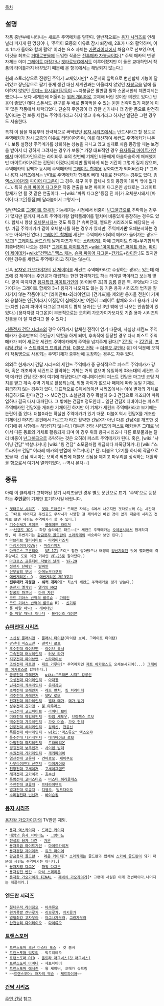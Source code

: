[[목차]]
== 설명 ==
작품 중반부에 나타나는 새로운 주역메카를 말한다. 일반적으로는 [[용자 시리즈]]로 인해 널리 퍼지게 된 명칭이나, '주역이 모종의 이유로 잠시 퇴장해, 2호가 나와 활약하며, 이후 1호가 돌아와 함께 활약' 이라는 요소 자체는 [[가면라이더]]에서 처음으로 선보였으며, 이것을 최초로 [[거대로봇물]]에 도입한 작품은 [[전투메카 자붕글]]이다.[* 주역 메카의 변경 자체는 이미 [[그레이트 마징가]]나 [[겟타로보G]]에서도 이루어졌지만 이 둘은 교대하면서 작품의 타이틀까지 바꾸었기 때문에 본 항목에서는 해당되지 않는다.]

원래 스토리상으로 진행된 주역기 교체였지만[* 스폰서의 압력으로 변신합체 기능이 달려있고 장난감으로 팔기 좋게 생긴 대신 세계관과는 어울리지 않았던 [[자붕글]]을 맘에 들어하지 않았던 [[토미노 요시유키]]감독이 ~~자붕글은 팔만큼 팔아 스폰서한테 체면치레는 했으니~~ 보다 세계관에 어울리는 [[워커 개리어]]로 교체해 버린 것이란 의견도 있다.] 반응이 좋았던 데다 스폰서도 완구를 두 배로 팔아먹을 수 있는 윈윈 전략이었기 때문에 이후 많은 작품에서 채택되었다. 단순히 주인공이 더 강한 신기체나 더 강한 폼으로 완전히 갈아타는 건 보통 세컨드 주역메카라고 하지 않고 후속기라고 하지만 일단은 그런 경우도 서술한다.

특히 이 점을 처음부터 전략적으로 써먹었던 [[용자 시리즈]]에서는 반드시라고 할 정도로 주역메카가 잠시 모종의 이유로 리타이어하며, 이를 대신하여 세컨드 주역메카가 나온다. 보통 설정상 주역메카를 상회하는 성능을 지니고 있고 실제로 처음 등장할 때는 보정을 받아서 더 강하게 그려지는 경우가 보통[* 가장 대표적인 경우 [[용자특급 마이트가인]]에서 마이트가인으로는 라이바루 죠의 첫번째 기체인 비룡에게 아슬아슬하게 패배했지만 마이트카이저로는 간단히 이겼다.]이지만 활약하게 되는 기간이 그렇게 길지 않으며, 주역메카의 컴백과 동시에 주역메카의 [[그레이트 합체]]용 강화파츠가 되어버린다.[* 그러나 [[용자 시리즈]]에서는 반대로 주역메카가 합체용 뼈대 셔틀로 전락하는 경우도 있다. [[킹 엑스카이저]]와 [[파이어 다그온]]이 그 경우. 복구 이후 합체시 외의 등장이 1회씩 밖에 없다(...). 특히 [[슈퍼 파이어 다그온]]은 작중 연출을 보면 파이어 다그온인 상태로는 그레이트 합체가 안 될 것 같은 연출이다. --[wiki:"파워 다그온"등짐 진 자]가 오체분시돼서 [파이어 다그온|등짐]에 달라붙어서 그렇지--]

일반적으로 [[그레이트 합체]]가 가능해지는 시점에서 비중이 [[넌그불]]급으로 추락하는 경우가 많지만 끝까지 퍼스트 주역메카랑 협력플레이를 펼치며 비중있게 등장하는 경우도 있다. 합체시 항상 [[오체분시]]되는 것도 특징.[* 슈퍼전대, 엘드란 시리즈에도 해당되는 사항. 가끔 주역메카가 같이 오체분시를 하는 경우가 있지만, 주역메카'''만''' 오체분시하는 경우는 아직까진 없다.] [[그레이트 합체]]에 세컨드 주역메카 이외의 메카가 들어가는 경우도 있고[* [[그레이트 골드란]]의 날개 파츠가 되는 [[소라카게]]], 아예 그레이트 합체+무기합체의 최종버전이 나오는 경우[* [[그레이트 마이트가인]]+[[wiki:"마이트건너" 퍼펙트 캐논]], [[파이어 제이데커]]+[[wiki:"건맥스" 맥스 캐논]], [[슈퍼 파이어 다그온]]+[[건키드]]+[[라이안]].]도 있지만 이런 경우를 세컨드 주역메카라고 하지는 않는다.

간혹 [[용자왕 가오가이가]]의 [[킹 제이더]]를 세컨드 주역메카라고 주장하는 경우도 있는데 애초에 킹 제이더는 주인공과 대립하는 한편 협력하기도 하는 라이벌 역이라고 보는게 맞다. 굳이 따지자면 [[용자특급 마이트가인]]의 [라이바루 죠]의 [[굉룡]] 같은 역. 무엇보다 가오가이가는 그레이트 합체와 3+1 용자가 나오지도 않는 등 기존 용자 시리즈의 법칙을 잘 지키지 않는 작품이다.[* [라이안#s-2|라이안]과 [건키드]를 제외한 용자들 전원이 기계와 융합하는 인간이라서 이질감이 심해졌지만 여전히 그레이트 합체와 3+1 용자가 나오는(다만 [슈퍼 파이어 다그온|그레이트 합체 용자]는 단 3번 밖에 안 나오는 안습함이 있었다.) [용자지령 다그온]이 부분적으로는 오히려 가오가이가보다도 기존 용자 시리즈의 전통을 더 잘 지켰다고 볼 수 있다.]

[[기동전사 건담 시리즈]]의 경우 아직까지 합체한 전적이 없기 때문에, 사실상 세컨드 주역메카가 중후반부의 주인공기 역할을 하게 되며, 후속작에 등장할 경우 다시 퍼스트 주역메카가 되어 새로운 세컨드 주역메카에게 주역을 넘겨주게 된다.[* [[Z건담]] → [[ZZ건담]], [[프리덤 건담]] → [[스트라이크 프리덤 건담]], [[더블오 건담]] → [[더블오 쿠안타]] 등] 이 덕분에 오히려 작품명으로 사용되는 주역기체가 중후반에 등장하는 경우도 자주 있다.

의외로 현재까지 건담 시리즈의 세컨드 주역메카 중 공식적으로 퍼스트 주역메카가 강화, 혹은 개조되어 세컨드로 활약하는 기체는 거의 없으며 유일하게 08소대의 세컨드 주역 메카인 건담 EZ-8이 여기에 해당한다.[* 애니메이션의 퍼스트 건담은 마그넷 코팅 처치를 받고 계속 주역 기체로 활용되는데, 외형 차이가 없으나 매체에 따라 동일 기체로 취급하지 않는 경우가 있다. 대표적으로 G제네레이션 시리즈에서는 아예 별개의 기체로 취급하기도 한다(건담 -> MC건담). 소설판의 경우 확실히 G-3 건담으로 개조되어 파워업하나 결국 다시 대파된다. 그 밖에는 건담X 정도인데... 일단 건담X 디바이더는 퍼스트 주역메카인 건담X를 개조한 기체이긴 하지만 이 기체가 세컨드 주역메카라고 보기에는 논란이 좀 있다. 더블X라는 확실한 주역메카가 있기 때문. 더블X 역시 건담X를 개조한 기체이긴 하지만 본편에서 가로드가 타고 활약한 건담X가 아닌 다른 건담X를 개조한 것이기에 위 사항에는 해당되지 않는다.] 대부분 건담 시리즈의 퍼스트 메카들은 그대로 남아서 다른 동료의 기체로 활용되게 되며 이 경우 위의 용자시리즈나 다른 로봇물과는 달리 비중이 [[넌그불]]급으로 추락하는 것은 오히려 퍼스트 주역메카가 된다. 혹은, [wiki:"샤이닝 건담" 박살나거나] [wiki:"윙 건담" 소모품처럼 취급되다 자폭당하거나] [wiki:"스트라이크 건담" 야라레 메카의 반열에 오르거나].[* 단. 더블오 1,2기를 하나의 작품으로 봤을 때. 건담 엑시아는 오히려 막판에 더블오 건담을 제치고 마무리를 장식하는 대활약을 함으로서 여기서 열외되었다. --역시 본처--]

== 종류 ==
아예 이 클리셰가 고착화된 장기 시리즈물인 경우 별도 문단으로 표기. '주역'으로 등장하는 '''주인공'''의 기체만 표기하시길 바랍니다.

 * [[겟타로보 시리즈]] - [[겟타 드래곤]][* 드래곤 자체는 G에서 나오지만 겟타로보와 G는 시간대도 그대로 이어지고 주인공도 무사시가 사망한 걸 제외하면 바뀐 것이 없기 때문에 시리즈 전체로 보면 세컨드 주역메카라 할 수 있다.]
 * [[기수신세기 조이드]] - [[블레이드 라이거]]
 * ~~[[닌텐도 3DS]] - 확장 슬라이드 패드~~[* 세컨드 주역메카는 [[오체분시]]해서 합체하지만, 이 주변기기는 [[황금용자 골드란]]의 [[소라카게]]와 비슷하다 보면 된다.]
 * [[마브러브 얼터너티브]] - [[타케미카즈치(마브러브 시리즈)|타케미카즈치]]
 * [[마징카이저(OVA)]] - [[마징카이저]]
 * [[마크로스 프론티어]] - [[VF-171]] EX[* 잠깐 갈아탔으나 태생이 [[양산기]]였던 탓에 몇화만에 격추당하고 도로 이전 기체인 [[VF-25]]로 갈아탔다.]
 * [[마크로스 프론티어 작별의 날개]] - [[YF-29]]
 * [[성전사 단바인]] - [[빌바인]]
 * [[신무월의 무녀]] - [[아메노무라쿠모]]
 * [[에반게리온: Q]] - [[에반게리온 제13호기]]
 * '''[[전투메카 자붕글]] - [[워커 개리어]]'''[* 최초의 세컨드 주역메카로 평가 받는다.]
 * [[중전기 엘가임]] - [[엘가임 MK2]]
 * [[창궁의 파프너]] - [[마크 자인]]
 * [[코드 기아스 반역의 를르슈]] - [[가웨인(코드 기아스)|가웨인]]
 * [[코드 기아스 반역의 를르슈]] R2 - [[신기루(코드 기아스)|신기루]]
 * [[풀 메탈 패닉!]] - [[레바테인(풀 메탈 패닉!)|레바테인]]
 * [[풀 메탈 패닉! 어나더]] - [[AS-1|블레이즈 레이븐]]

=== [[슈퍼전대 시리즈]] ===
 * [[초신성 플래시맨]] - [[플래시 타이탄]](타이탄 보이, 그레이트 타이탄)
 * [[광전대 마스크맨]] - [[갤럭시 로보]]
 * [[초수전대 라이브맨]] - [[라이브 복서]]
 * [[고속전대 터보레인저]] - [[터보 라가]]
 * [[지구전대 파이브맨]] - [[스타파이브]]
 * [[조인전대 제트맨]] - [[제트 가루다]][* 주역메카인 [[제트 이카로스]]도 오체분시되어(...) [[그레이트 이카로스]]로 합체한다.]
 * [[공룡전대 쥬레인저]] - [[wiki:"드래곤 시저" 강룡신]]
 * [[오성전대 다이레인저]] - [[아대왕]]
 * [[닌자전대 카쿠레인저]] - [[은대장군]]
 * [[초력전대 오레인저]] - [[레드 펀처]], [[킹 피라미더]]
 * [[격주전대 카레인저]] - [[VRV 로보]]
 * [[전자전대 메가레인저]] - [[델타 메가]], [[메가 윙거]]
 * [[성수전대 긴가맨]] - [[불 타우러스]]
 * [[구급전대 고고파이브]] - [[라이너 보이]]
 * [[미래전대 타임레인저]] - [[타임 섀도우]], [[브이렉스 로보]]
 * [[백수전대 가오레인저]] - [[가오 머슬]], [[가오 헌터]]
 * [[인풍전대 허리케인저]] - [[굉뢰신]], [[천공신]]
 * [[폭룡전대 아바레인저]] - [[wiki:"맥스류오" 맥스오쟈]]
 * [[특수전대 데카레인저]] - [[데카바이크 로보]]
 * [[마법전대 마지레인저]] - [[트라베리온]]
 * [[굉굉전대 보우켄저]] - [[사이렌 빌더]]
 * [[수권전대 게키레인저]] - [[게키파이어]]
 * [[염신전대 고온저]] - [[건바르오]], [[세이쿠오]]
 * [[사무라이전대 신켄저]] - [[다이카이오]]
 * [[천장전대 고세이저]] - [[고세이그랜드]]
 * [[해적전대 고카이저]] - [[호수신]]
 * [[특명전대 고버스터즈]] - [[버스터 헤라클레스]]
 * [[수전전대 쿄류저]] - [[프테라이덴오]]
 * [[열차전대 토큐저]] - [[디젤오]], [[빌드다이오]]
 * [[수리검전대 닌닌저]] - [[바이슨킹]]

=== [[용자 시리즈]] ===
[[용자왕 가오가이가]]의 TV판은 제외.

 * [[용자 엑스카이저]] - [[드래곤 카이저]]
 * [[태양의 용자 파이버드]] - [[그랑버드]]
 * [[전설의 용자 다간]] - [[가온]]
 * [[용자특급 마이트가인]] - [[마이트카이저]]
 * [[용자경찰 제이데커]] - [[듀크 파이어]]
 * [[황금용자 골드란]] -  [[레온 카이저]][* [[소라카게]]는 골드란과 합체해 [[스카이 골드란]]이 되기 때문에 세컨드 주역메카는 아니다.]
 * [[용자지령 다그온]] - [[파워 다그온]]
 * [[용자성전 반간]] - [[마하 스페리온]]
 * [[용자왕 가오가이가 FINAL]] - [[제네식 가오가이가]][* 그런데 사실은 이게 첫번째이다.나머지는 레플리카.]

=== [[엘드란 시리즈]] ===
 * [[절대무적 라이징오]] - [[바쿠류오]]
 * [[원기폭발 간바루가]] - [[리보루가]], [[게키류가]]
 * [[열혈최강 고자우라]] - [[마그나자우라]], [[그랑자우라]]
 * [[완전승리 다이테이오]] - [[다이류오]]

=== [[트랜스포머]] ===
 * [[트랜스포머 초신 마스터 포스]] - 갓 봄버
 * [[트랜스포머 빅토리]] - 빅토리레오
 * [[트랜스포머 RID]] - [[울트라 매그너스(RID)|울트라 매그너스(갓 매그너스)]]
 * [[트랜스포머 아마다]] - 제트파이어
 * [[트랜스포머 에너존]] - 윙 세이버, 오메가 슈프림
 * ~~[[트랜스포머: 패자의 역습(2009)|트랜스포머: 패자의 역습]] - [[제트파이어(ROTF)|제트파이어]]~~

=== [[건담 시리즈]] ===
[[주연 건담]] 참고.
